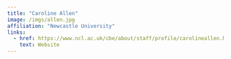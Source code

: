 ```yaml
---
title: "Caroline Allen"
image: /imgs/allen.jpg
affiliation: "Newcastle University"
links:
  - href: https://www.ncl.ac.uk/cbe/about/staff/profile/carolineallen.html#background
    text: Website
---
```

